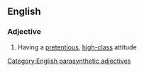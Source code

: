 ==English==

===Adjective===
{{en-adj}}
# Having a [[pretentious]], [[high-class]] attitude

[[Category:English parasynthetic adjectives]]
